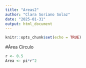 ```yaml
---
title: "Areas2"
author: "Clara Soriano Solaz"
date: "2025-01-31"
output: html_document
---
```


```r
knitr::opts_chunk$set(echo = TRUE)
```

#Área Círculo

```r
r <- 0.5
Area <- pi*r^2
```



